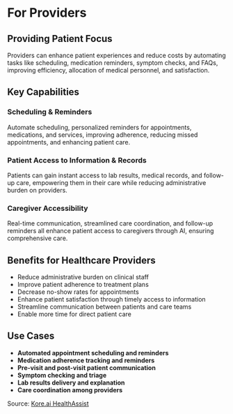# For Providers

## Providing Patient Focus

Providers can enhance patient experiences and reduce costs by automating tasks like scheduling, medication reminders, symptom checks, and FAQs, improving efficiency, allocation of medical personnel, and satisfaction.

## Key Capabilities

### Scheduling & Reminders
Automate scheduling, personalized reminders for appointments, medications, and services, improving adherence, reducing missed appointments, and enhancing patient care.

### Patient Access to Information & Records
Patients can gain instant access to lab results, medical records, and follow-up care, empowering them in their care while reducing administrative burden on providers.

### Caregiver Accessibility
Real-time communication, streamlined care coordination, and follow-up reminders all enhance patient access to caregivers through AI, ensuring comprehensive care.

## Benefits for Healthcare Providers

- Reduce administrative burden on clinical staff
- Improve patient adherence to treatment plans
- Decrease no-show rates for appointments
- Enhance patient satisfaction through timely access to information
- Streamline communication between patients and care teams
- Enable more time for direct patient care

## Use Cases

- **Automated appointment scheduling and reminders**
- **Medication adherence tracking and reminders**
- **Pre-visit and post-visit patient communication**
- **Symptom checking and triage**
- **Lab results delivery and explanation**
- **Care coordination among providers**

Source: [Kore.ai HealthAssist](https://kore.ai/healthassist/) 